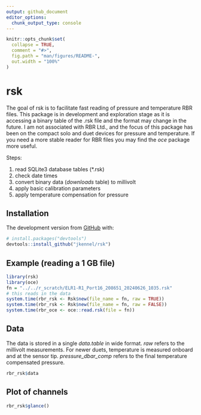 ```yaml
---
output: github_document
editor_options: 
  chunk_output_type: console
---
```


<!-- README.md is generated from README.Rmd. Please edit that file -->

```r
knitr::opts_chunk$set(
  collapse = TRUE,
  comment = "#>",
  fig.path = "man/figures/README-",
  out.width = "100%"
)

```

# rsk

<!-- badges: start -->
<!-- badges: end -->

The goal of rsk is to facilitate fast reading of pressure and temperature RBR files. This package is in development and exploration stage as it is accessing a binary table of the .rsk file and the format may change in the future. I am not associated with RBR Ltd., and the focus of this package has been on the compact solo and duet devices for pressure and temperature. If you need a more stable reader for RBR files you may find the *oce* package more useful.

Steps:

1. read SQLite3 database tables (*.rsk)
1. check date times
1. convert binary data (*downloads* table) to millivolt 
1. apply basic calibration parameters
1. apply temperature compensation for pressure


## Installation

The development version from [GitHub](https://github.com/) with:

``` r
# install.packages("devtools")
devtools::install_github("jkennel/rsk")
```

## Example (reading a 1 GB file)


```r

library(rsk)
library(oce)
fn = "../../r_scratch/ELR1-R1_Port16_208651_20240626_1035.rsk"
# this reads in the data
system.time(rbr_rsk <- Rsk$new(file_name = fn, raw = TRUE))
system.time(rbr_rsk <- Rsk$new(file_name = fn, raw = FALSE))
system.time(rbr_oce <- oce::read.rsk(file = fn))
```


##  Data
The data is stored in a single *data.table* in wide format. *raw* refers to the millivolt measurements. For newer duets, temperature is measured onboard and at the sensor tip. *pressure_dbar_comp* refers to the final temperature compensated pressure.

```r
rbr_rsk$data
```


##  Plot of channels

```r
rbr_rsk$glance()
```


